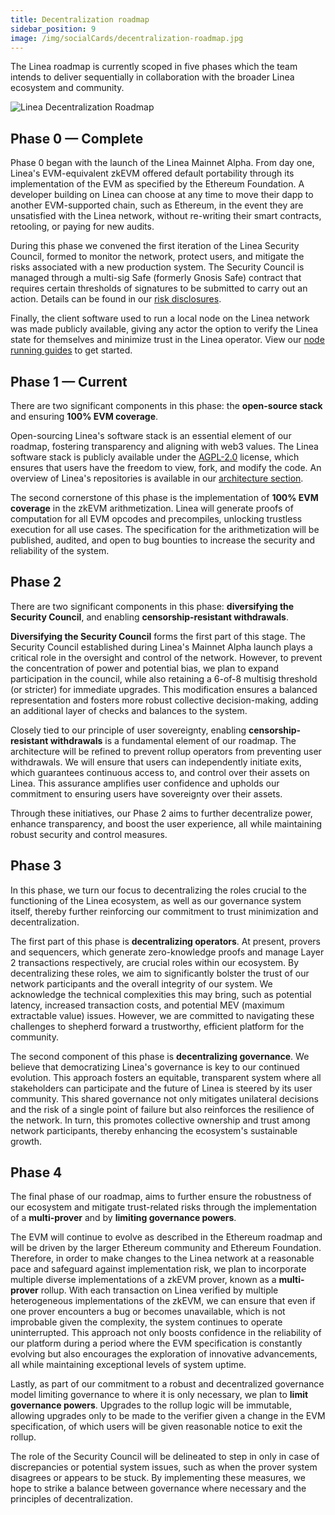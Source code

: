 ```yaml
---
title: Decentralization roadmap
sidebar_position: 9
image: /img/socialCards/decentralization-roadmap.jpg
---
```


The Linea roadmap is currently scoped in five phases which the team intends to deliver sequentially 
in collaboration with the broader Linea ecosystem and community.

<div class="center-container">
  <div class="img-large">
    <img
      src="/img/get_started/concepts/decentralization/Linea_decentralization_roadmap.png"
      alt="Linea Decentralization Roadmap"
    />
  </div>
</div>

## Phase 0 — Complete

Phase 0 began with the launch of the Linea Mainnet Alpha. From day one, Linea's EVM-equivalent zkEVM 
offered default portability through its implementation of the EVM as specified by the Ethereum 
Foundation. A developer building on Linea can choose at any time to move their dapp to another 
EVM-supported chain, such as Ethereum, in the event they are unsatisfied with the Linea network, 
without re-writing their smart contracts, retooling, or paying for new audits.

During this phase we convened the first iteration of the Linea Security Council, formed to 
monitor the network, protect users, and mitigate the risks associated with a new production system. 
The Security Council is managed through a multi-sig Safe (formerly Gnosis Safe) contract that 
requires certain thresholds of signatures to be submitted to carry out an action. Details can be 
found in our [risk disclosures](../risk-disclosures/index.mdx).

Finally, the client software used to run a local node on the Linea network was made publicly 
available, giving any actor the option to verify the Linea state for themselves and minimize trust 
in the Linea operator. View our [node running guides](../get-started/how-to/run-a-node/index.mdx) to get started.

## Phase 1 — Current

There are two significant components in this phase: the **open-source stack** and ensuring **100% 
EVM coverage**.

Open-sourcing Linea's software stack is an essential element of our roadmap, fostering transparency 
and aligning with web3 values. The Linea software stack is publicly available under the 
[AGPL-2.0](https://apache.org/licenses/LICENSE-2.0) license, which ensures that users have the 
freedom to view, fork, and modify the code. An overview of Linea's repositories is available in 
our [architecture section](./repos.mdx). 

The second cornerstone of this phase is the implementation of **100% EVM coverage** in the zkEVM 
arithmetization. Linea will generate proofs of computation for all EVM opcodes and precompiles,
unlocking trustless execution for all use cases. The specification for the arithmetization 
will be published, audited, and open to bug bounties to increase the security and reliability of 
the system.

## Phase 2 

There are two significant components in this phase: **diversifying the Security Council**, and 
enabling **censorship-resistant withdrawals**.

**Diversifying the Security Council** forms the first part of this stage. The Security Council 
established during Linea's Mainnet Alpha launch plays a critical role in the oversight and control 
of the network. However, to prevent the concentration of power and potential bias, we plan to expand 
participation in the council, while also retaining a 6-of-8 multisig threshold (or stricter) for 
immediate upgrades. This modification ensures a balanced representation and fosters more robust 
collective decision-making, adding an additional layer of checks and balances to the system.

Closely tied to our principle of user sovereignty, enabling **censorship-resistant withdrawals** is 
a fundamental element of our roadmap. The architecture will be refined to prevent rollup operators 
from preventing user withdrawals. We will ensure that users can independently initiate exits, which 
guarantees continuous access to, and control over their assets on Linea. This assurance amplifies 
user confidence and upholds our commitment to ensuring users have sovereignty over their assets.

Through these initiatives, our Phase 2 aims to further decentralize power, enhance transparency, 
and boost the user experience, all while maintaining robust security and control measures.

## Phase 3

In this phase, we turn our focus to decentralizing the roles crucial to the functioning of the Linea 
ecosystem, as well as our governance system itself, thereby further reinforcing our commitment to 
trust minimization and decentralization.

The first part of this phase is **decentralizing operators**. At present, provers and sequencers, 
which generate zero-knowledge proofs and manage Layer 2 transactions respectively, are crucial 
roles within our ecosystem. By decentralizing these roles, we aim to significantly bolster the trust 
of our network participants and the overall integrity of our system. We acknowledge the technical 
complexities this may bring, such as potential latency, increased transaction costs, and potential 
MEV (maximum extractable value) issues. However, we are committed to navigating these challenges to 
shepherd forward a trustworthy, efficient platform for the community.

The second component of this phase is **decentralizing governance**. We believe that democratizing 
Linea's governance is key to our continued evolution. This approach fosters an equitable, 
transparent system where all stakeholders can participate and the future of Linea is steered by its 
user community. This shared governance not only mitigates unilateral decisions and the risk of a 
single point of failure but also reinforces the resilience of the network. In turn, this promotes 
collective ownership and trust among network participants, thereby enhancing the ecosystem's 
sustainable growth.

## Phase 4

The final phase of our roadmap, aims to further ensure the robustness of our ecosystem and mitigate 
trust-related risks through the implementation of a **multi-prover** and by **limiting governance 
powers**.

The EVM will continue to evolve as described in the Ethereum roadmap and will be driven by the 
larger Ethereum community and Ethereum Foundation. Therefore, in order to make changes to the Linea 
network at a reasonable pace and safeguard against implementation risk, we plan to incorporate 
multiple diverse implementations of a zkEVM prover, known as a **multi-prover** rollup. With each 
transaction on Linea verified by multiple heterogeneous implementations of the zkEVM, we can ensure 
that even if one prover encounters a bug or becomes unavailable, which is not improbable given the 
complexity, the system continues to operate uninterrupted. This approach not only boosts confidence 
in the reliability of our platform during a period where the EVM specification is constantly 
evolving but also encourages the exploration of innovative advancements, all while maintaining 
exceptional levels of system uptime.

Lastly, as part of our commitment to a robust and decentralized governance model limiting governance 
to where it is only necessary, we plan to **limit governance powers**. Upgrades to the rollup logic 
will be immutable, allowing upgrades only to be made to the verifier given a change in the EVM 
specification, of which users will be given reasonable notice to exit the rollup.

The role of the Security Council will be delineated to step in only in case of discrepancies or 
potential system issues, such as when the prover system disagrees or appears to be stuck. By 
implementing these measures, we hope to strike a balance between governance where necessary and the 
principles of decentralization.
